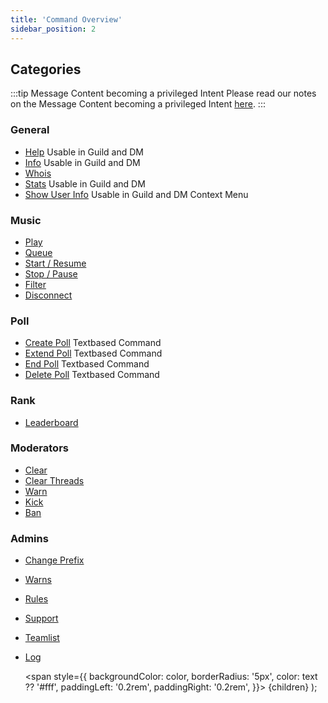 ```yaml
---
title: 'Command Overview'
sidebar_position: 2
---
```


## Categories
:::tip Message Content becoming a privileged Intent
Please read our notes on the Message Content becoming a privileged Intent [here](../main/important-notes#message-content-becoming-a-privileged-intent).
:::

### General
- [Help](general/help) <Label color="#43b581">Usable in Guild and DM</Label>
- [Info](general/info) <Label color="#43b581">Usable in Guild and DM</Label>
- [Whois](general/whois)
- [Stats](general/stats) <Label color="#43b581">Usable in Guild and DM</Label>
- [Show User Info](general/show-user-info) <Label color="#43b581">Usable in Guild and DM</Label> <Label color="#43b581">Context Menu</Label>

### Music
- [Play](music/play)
- [Queue](music/queue)
- [Start / Resume](music/start-resume)
- [Stop / Pause](music/stop-pause)
- [Filter](music/filter)
- [Disconnect](music/disconnect)

### Poll
- [Create Poll](poll/create-poll) <Label color="#FEE75C" text="#000000">Textbased Command</Label>
- [Extend Poll](poll/extend-poll) <Label color="#FEE75C" text="#000000">Textbased Command</Label>
- [End Poll](poll/end-poll) <Label color="#FEE75C" text="#000000">Textbased Command</Label>
- [Delete Poll](poll/delete-poll) <Label color="#FEE75C" text="#000000">Textbased Command</Label>

### Rank
- [Leaderboard](rank/leaderboard)

### Moderators
- [Clear](moderators/clear)
- [Clear Threads](moderators/clear-threads)
- [Warn](moderators/warn)
- [Kick](moderators/kick)
- [Ban](moderators/ban)

### Admins
- [Change Prefix](admins/change-prefix)
- [Warns](admins/warns)
- [Rules](admins/rules)
- [Support](admins/support)
- [Teamlist](admins/teamlist)
- [Log](admins/log)

  <span
    style={{
      backgroundColor: color,
      borderRadius: '5px',
      color: text ?? '#fff',
      paddingLeft: '0.2rem',
      paddingRight: '0.2rem',
    }}>
    {children}
  </span>
);
